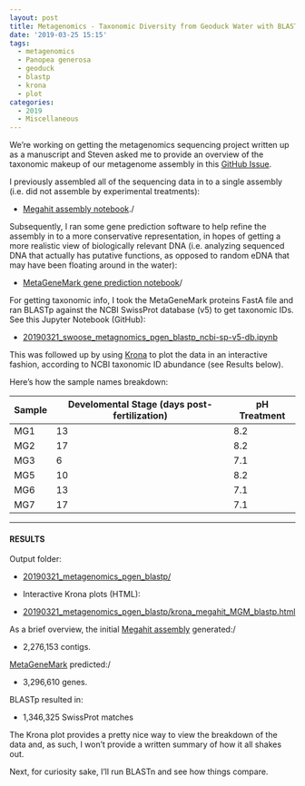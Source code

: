 ```yaml
---
layout: post
title: Metagenomics - Taxonomic Diversity from Geoduck Water with BLASTp and Krona plots
date: '2019-03-25 15:15'
tags:
  - metagenomics
  - Panopea generosa
  - geoduck
  - blastp
  - krona
  - plot
categories:
  - 2019
  - Miscellaneous
---
```

We're working on getting the metagenomics sequencing project written up as a manuscript and Steven asked me to provide an overview of the taxonomic makeup of our metagenome assembly in this [GitHub Issue](https://github.com/RobertsLab/resources/issues/547).

I previously assembled all of the sequencing data in to a single assembly (i.e. did not assemble by experimental treatments):

- [Megahit assembly notebook](https://robertslab.github.io/sams-notebook/posts/2019-01-02-Metagenome-Assembly---P.generosa-Water-Sample-HiSeqX-Data-Using-Megahit/)./

Subsequently, I ran some gene prediction software to help refine the assembly in to a more conservative representation, in hopes of getting a more realistic view of biologically relevant DNA (i.e. analyzing sequenced DNA that actually has putative functions, as opposed to random eDNA that may have been floating around in the water):

- [MetaGeneMark gene prediction notebook](https://robertslab.github.io/sams-notebook/posts/2019-01-03-Gene-Prediction---HiSeqX-Metagenomics-from-Geoduck-Water-Using-MetaGeneMark-on-Mox/)/


For getting taxonomic info, I took the MetaGeneMark proteins FastA file and ran BLASTp against the NCBI SwissProt database (v5) to get taxonomic IDs. See this
Jupyter Notebook (GitHub):

- [20190321_swoose_metagnomics_pgen_blastp_ncbi-sp-v5-db.ipynb](https://github.com/RobertsLab/code/blob/master/notebooks/sam/20190321_swoose_metagnomics_pgen_blastp_ncbi-sp-v5-db.ipynb)

This was followed up by using [Krona](https://github.com/marbl/Krona/wiki) to plot the data in an interactive fashion, according to NCBI taxonomic ID abundance (see Results below).

Here's how the sample names breakdown:

| Sample | Develomental Stage (days post-fertilization) | pH Treatment |
|--------|-------------------------|--------------|
| MG1    | 13                      | 8.2          |
| MG2    | 17                      | 8.2          |
| MG3    | 6                       | 7.1          |
| MG5    | 10                      | 8.2          |
| MG6    | 13                      | 7.1          |
| MG7    | 17                      | 7.1          |

---

#### RESULTS

Output folder:

- [20190321_metagenomics_pgen_blastp/](http://gannet.fish.washington.edu/Atumefaciens/20190321_metagenomics_pgen_blastp/)


- Interactive Krona plots (HTML):

- [20190321_metagenomics_pgen_blastp/krona_megahit_MGM_blastp.html](http://gannet.fish.washington.edu/Atumefaciens/20190321_metagenomics_pgen_blastp/krona_megahit_MGM_blastp.html)

As a brief overview, the initial [Megahit assembly](https://robertslab.github.io/sams-notebook/posts/2019-01-02-Metagenome-Assembly---P.generosa-Water-Sample-HiSeqX-Data-Using-Megahit/) generated:/

- 2,276,153 contigs.

[MetaGeneMark](https://robertslab.github.io/sams-notebook/posts/2019-01-03-Gene-Prediction---HiSeqX-Metagenomics-from-Geoduck-Water-Using-MetaGeneMark-on-Mox/) predicted:/

- 3,296,610 genes.

BLASTp resulted in:

- 1,346,325 SwissProt matches

The Krona plot provides a pretty nice way to view the breakdown of the data and, as such, I won't provide a written summary of how it all shakes out.

Next, for curiosity sake, I'll run BLASTn and see how things compare.
